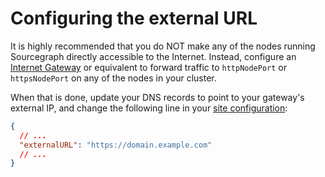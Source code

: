 # Configuring the external URL

It is highly recommended that you do NOT make any of the nodes running Sourcegraph directly accessible to the Internet. Instead, configure an [Internet Gateway](http://docs.aws.amazon.com/AmazonVPC/latest/UserGuide/VPC_Internet_Gateway.html) or equivalent to forward traffic to `httpNodePort` or `httpsNodePort` on any of the nodes in your cluster.

When that is done, update your DNS records to point to your gateway's external IP, and change the following line in your [site configuration](/admin/config/site_config):

```json
{
  // ...
  "externalURL": "https://domain.example.com"
  // ...
}
```
